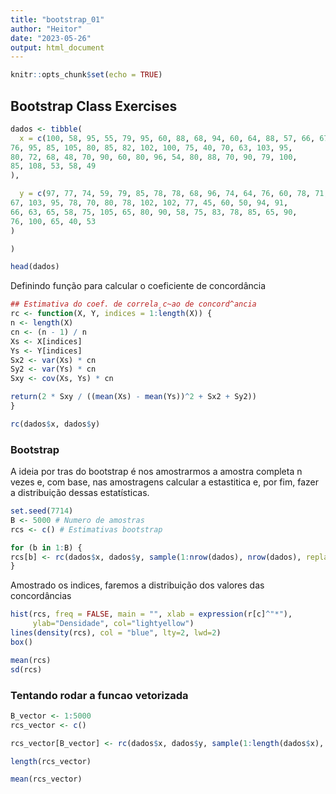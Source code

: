 ```yaml
---
title: "bootstrap_01"
author: "Heitor"
date: "2023-05-26"
output: html_document
---
```


```r
knitr::opts_chunk$set(echo = TRUE)
```

## Bootstrap Class Exercises 

```r
dados <- tibble(
  x = c(100, 58, 95, 55, 79, 95, 60, 88, 68, 94, 60, 64, 88, 57, 66, 67,
76, 95, 85, 105, 80, 85, 82, 102, 100, 75, 40, 70, 63, 103, 95,
80, 72, 68, 48, 70, 90, 60, 80, 96, 54, 80, 88, 70, 90, 79, 100,
85, 108, 53, 58, 49
),

  y = c(97, 77, 74, 59, 79, 85, 78, 78, 68, 96, 74, 64, 76, 60, 78, 71,
67, 103, 95, 78, 70, 80, 78, 102, 102, 77, 45, 60, 50, 94, 91,
66, 63, 65, 58, 75, 105, 65, 80, 90, 58, 75, 83, 78, 85, 65, 90,
76, 100, 65, 40, 53
)

)

head(dados)
```


Definindo função para calcular o coeficiente de concordância 

```r
## Estimativa do coef. de correla¸c~ao de concord^ancia
rc <- function(X, Y, indices = 1:length(X)) {
n <- length(X)
cn <- (n - 1) / n
Xs <- X[indices]
Ys <- Y[indices]
Sx2 <- var(Xs) * cn
Sy2 <- var(Ys) * cn
Sxy <- cov(Xs, Ys) * cn

return(2 * Sxy / ((mean(Xs) - mean(Ys))^2 + Sx2 + Sy2))
}
```

```r
rc(dados$x, dados$y)
```

### Bootstrap 

A ideia por tras do bootstrap é nos amostrarmos a amostra completa n vezes e, com base, nas amostragens calcular a estastitica e, por fim, fazer a distribuição dessas estatísticas.

```r
set.seed(7714)
B <- 5000 # Numero de amostras
rcs <- c() # Estimativas bootstrap

for (b in 1:B) {
rcs[b] <- rc(dados$x, dados$y, sample(1:nrow(dados), nrow(dados), replace = TRUE))
}
```


Amostrado os indices, faremos a distribuição dos valores das concordâncias 

```r
hist(rcs, freq = FALSE, main = "", xlab = expression(r[c]^"*"),
     ylab="Densidade", col="lightyellow") 
lines(density(rcs), col = "blue", lty=2, lwd=2) 
box()
```

```r
mean(rcs)
sd(rcs)
```
### Tentando rodar a funcao vetorizada 

```r
B_vector <- 1:5000
rcs_vector <- c()

rcs_vector[B_vector] <- rc(dados$x, dados$y, sample(1:length(dados$x), size = length(dados$x), replace=TRUE))

length(rcs_vector)
```
```r
mean(rcs_vector)
```

